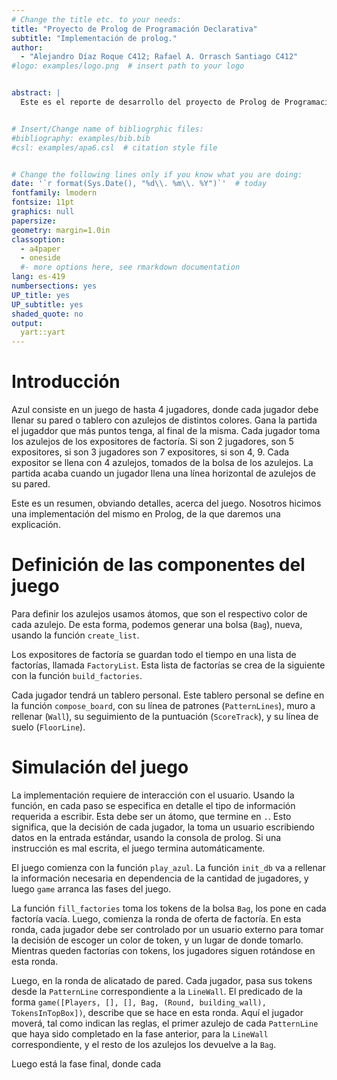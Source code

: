 ```yaml
---
# Change the title etc. to your needs:
title: "Proyecto de Prolog de Programación Declarativa"
subtitle: "Implementación de prolog."
author: 
  - "Alejandro Díaz Roque C412; Rafael A. Orrasch Santiago C412"
#logo: examples/logo.png  # insert path to your logo


abstract: |
  Este es el reporte de desarrollo del proyecto de Prolog de Programación Declarativa. Es la implementación del juego Azul. Un juego de hasta 4 jugadores cada uno con un tablero.


# Insert/Change name of bibliogrphic files:
#bibliography: examples/bib.bib
#csl: examples/apa6.csl  # citation style file


# Change the following lines only if you know what you are doing:
date: '`r format(Sys.Date(), "%d\\. %m\\. %Y")`'  # today
fontfamily: lmodern
fontsize: 11pt
graphics: null
papersize: 
geometry: margin=1.0in
classoption:
  - a4paper
  - oneside
  #- more options here, see rmarkdown documentation 
lang: es-419
numbersections: yes
UP_title: yes
UP_subtitle: yes
shaded_quote: no
output:
  yart::yart
---
```


# Introducción

Azul consiste en un juego de hasta 4 jugadores, donde cada jugador debe 
llenar su pared o tablero con azulejos de distintos colores. Gana la partida
el jugaddor que más puntos tenga, al final de la misma.
Cada jugador toma los azulejos de los expositores de factoría. Si son 2 jugadores,
son 5 expositores, si son 3 jugadores son 7 expositores, si son 4, 9.
Cada expositor se llena con 4 azulejos, tomados de la bolsa de los azulejos.
La partida acaba cuando un jugador llena una línea horizontal de azulejos
de su pared.

Este es un resumen, obviando detalles, acerca del juego. Nosotros hicimos una
implementación del mismo en Prolog, de la que daremos una explicación.

# Definición de las componentes del juego

Para definir los azulejos usamos átomos, que son el respectivo 
color de cada azulejo. De esta forma, podemos generar una bolsa (`Bag`),
nueva, usando la función `create_list`.

Los expositores de factoría se guardan todo el tiempo en una lista de factorías,
llamada `FactoryList`. Esta lista de factorías se crea de la siguiente con 
la función `build_factories`.

Cada jugador tendrá un tablero personal. Este tablero personal se define en la
función `compose_board`, con su línea de patrones (`PatternLines`), muro a rellenar
(`Wall`), su seguimiento de la puntuación (`ScoreTrack`), y su línea de suelo
(`FloorLine`).

# Simulación del juego

La implementación requiere de interacción con el usuario. Usando la función, en cada
paso se especifica en detalle el tipo de información requerida a escribir. Esta debe ser
un átomo, que termine en `.`. Esto significa, que la decisión de cada jugador, la toma
un usuario escribiendo datos en la entrada estándar, usando la consola de prolog.
Si una instrucción es mal escrita, el juego termina automáticamente.


El juego comienza con la función `play_azul`. La función `init_db` va a rellenar
la información necesaria en dependencia de la cantidad de jugadores, y luego `game`
arranca las fases del juego.

La función `fill_factories` toma los tokens de la bolsa `Bag`, los pone 
en cada factoría vacía. Luego, comienza la ronda de oferta de factoría.
En esta ronda, cada jugador debe ser controlado por un usuario externo para
tomar la decisión de escoger un color de token, y un lugar de donde tomarlo.
Mientras queden factorías con tokens, los jugadores siguen rotándose en esta ronda.

Luego, en la ronda de alicatado de pared. Cada jugador, pasa sus tokens desde
la `PatternLine` correspondiente a la `LineWall`. El predicado de la forma 
`game([Players, [], [], Bag, (Round, building_wall), TokensInTopBox])`, describe
que se hace en esta ronda. Aquí el jugador moverá, tal como indican las reglas,
el primer azulejo de cada `PatternLine` que haya sido completado en la fase anterior,
para la `LineWall` correspondiente, y el resto de los azulejos los devuelve a la `Bag`.

Luego está la fase final, donde cada 

